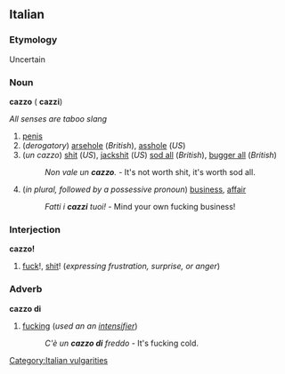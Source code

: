 ==Italian==
===Etymology===
Uncertain
===Noun===
'''cazzo''' {{m}} ({{p}} '''cazzi''')

''All senses are taboo slang''

#[[penis]]
#(''derogatory'') [[arsehole]] (''British''), [[asshole]] (''US'')
#(''un cazzo'') [[shit]] (''US''), [[jackshit]] (''US'') [[sod all]] (''British''), [[bugger all]] (''British'')
#:''Non vale un '''cazzo'''.'' - It's not worth shit, it's worth sod all.
#(''in plural, followed by a possessive pronoun'') [[business]], [[affair]]
#:''Fatti i '''cazzi''' tuoi!'' - Mind your own fucking business!

===Interjection===
'''cazzo!'''
#[[fuck]]!, [[shit]]! (''expressing frustration, surprise, or anger'')

===Adverb===
'''cazzo di'''

#[[fucking]] (''used an an [[intensifier]]'')
#:''C'è un '''cazzo di''' freddo'' - It's fucking cold.

[[Category:Italian vulgarities]]